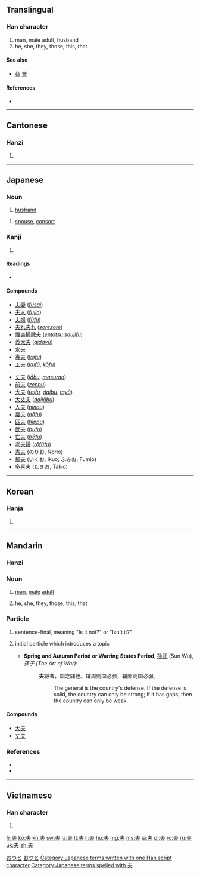 {{also|未|禾|夭|天|兂}}
==Translingual==

===Han character===
{{Han char|rn=37|rad=大|as=01|sn=4|four=5003<sub>0</sub>|canj=手人 (QO)}}

# man, male adult, husband
# he, she, they, those, this, that

====See also====
* [[替]] [[賛]] {{qualifier|top simplified from 竝 and 兟}}

====References====
* {{Han ref|kx=0248.110|dkj=05835|dj=0507.010|hdz=10521.010|uh=592B|ud=22827|bh=A4D2|bd=42194}}

----

==Cantonese==

===Hanzi===
{{yue-hanzi|jyut=|y=fu1}}

# {{defn|lang=yue|sort=大01}}

----

==Japanese==

===Noun===
{{ja-noun|k|hira=おっと|rom=otto}}

# [[husband]]
{{ja-noun|k|hira=つま|rom=tsuma}}
# [[spouse]], [[consort]]

===Kanji===
{{ja-kanji|grade=4|rs=大01}}

# {{defn|lang=ja|sort=大01}}

====Readings====
* {{ja-readings|on=[[ふ]] (''fu''), [[ふう]] (''fū''), [[ぶ]] (''bu'') [[ぷ]](''pu'') |kun=[[おっと]] (''otto''), [[それ]] ([[夫れ]], ''sore'')|nanori=[[お]] (''o''), [[と]] (''to''), [[ゆう]] (''yū''), [[よ]] (''yo'')}}

====Compounds====
{{top2}}
* [[夫妻]] (''[[fusai]]'')
* [[夫人]] (''[[fujin]]'')
* [[夫婦]] (''[[fūfu]]'')
* [[夫れ夫れ]] (''[[sorezore]]'')
* [[煙突掃除夫]] (''[[entotsu soujifu]]'')
* [[義太夫]] (''[[gidayū]]'')
* [[水夫]]
* [[寡夫]] (''[[kafu]]'')
* [[工夫]] (''[[kufū]]'', ''[[kōfu]]'')
{{mid2}}
* [[丈夫]] (''[[jōbu]]'', ''[[masurao]]'')
* [[前夫]] (''[[zenpu]]'')
* [[大夫]] (''[[taifu]], [[daibu]], [[tayū]]'')
* [[大丈夫]] (''[[daijōbu]]'')
* [[人夫]] (''[[ninpu]]'')
* [[農夫]] (''[[nōfu]]'')
* [[匹夫]] (''[[hippu]]'')
* [[武夫]] (''[[bufu]]'')
* [[亡夫]] (''[[bōfu]]'')
* [[老夫婦]] (''[[rōfūfu]]'')
* [[憲夫]] (のりお, Norio)
* [[郁夫]] (いくお, Ikuo; ふみお, Fumio)
* [[多喜夫]] (たきお, Takio)
{{bottom}}
[[Category:1000 Japanese basic words|おつと]]
[[Category:ja:Family|おつと]]
[[Category:Japanese terms written with one Han script character]]
[[Category:Japanese terms spelled with 夫]]
----

==Korean==

===Hanja===
{{ko-hanja|hangeul=부|rv=bu|mr=pu}}

# {{defn|lang=ko|sort=大01}}

----

==Mandarin==

===Hanzi===
{{cmn-hanzi|pin=[[fū]] ([[fu1]]), [[fú]] ([[fu2]])|wg=fu<sup>1</sup>}}

===Noun===
{{cmn-noun|ts|pin=fū|pint=fu1|rs=大01}}
# {{senseid|cmn|man}}[[man]], [[male]] [[adult]]
# he, she, they, those, this, that

===Particle===
{{cmn-particle|ts|pin=fú|pint=fu2|rs=大01}}
# {{senseid|cmn|is it not}}{{literary|lang=cmn|script=simplified|script2=traditional|skey=大01|skey2=fu2}} sentence-final, meaning "Is it not?" or "Isn't it?"
# {{senseid|cmn|topic marker}}{{literary|lang=cmn|script=simplified|script2=traditional|skey=大01|skey2=fu2}} initial particle which introduces a topic
#* '''Spring and Autumn Period or Warring States Period''', [[孙武]] (Sun Wu), ''孫子 (The Art of War)'':
#*: '''夫'''将者，国之辅也。辅周则国必强，辅隙则国必弱。
#*:: The general is the country's defense. If the defense is solid, the country can only be strong; if it has gaps, then the country can only be weak.

====Compounds====
* [[大夫]]
* [[丈夫]]

===References===
* {{quote-book|1995|Edwin G. Pulleyblank|Outline of Classical Chinese Grammar|page=17}}
* {{quote-book|1995|Edwin G. Pulleyblank|Outline of Classical Chinese Grammar|page=74}}
----

==Vietnamese==

===Han character===
{{vi-hantu|[[phu]]|rs=大01}}

# {{defn|lang=vi|sort=大01}}

[[fr:夫]]
[[ko:夫]]
[[kn:夫]]
[[sw:夫]]
[[la:夫]]
[[lt:夫]]
[[li:夫]]
[[hu:夫]]
[[mg:夫]]
[[ms:夫]]
[[ja:夫]]
[[pl:夫]]
[[ro:夫]]
[[ru:夫]]
[[uk:夫]]
[[zh:夫]]